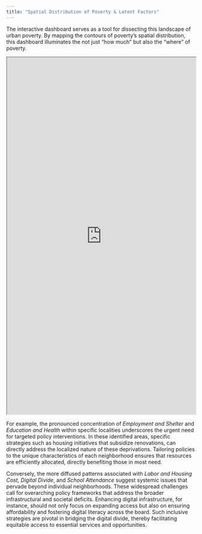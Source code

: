```yaml
---
title: "Spatial Distribution of Poverty & Latent Factors"
---
```


The interactive dashboard serves as a tool for dissecting this landscape of urban poverty. By mapping the contours of poverty's spatial distribution, this dashboard illuminates the not just "how much" but also the "where" of poverty.

<iframe src="https://gregoryho.shinyapps.io/interactive_mdpi/" width="100%" height="950">

</iframe>

For example, the pronounced concentration of *Employment and Shelter* and *Education and Health* within specific localities underscores the urgent need for targeted policy interventions. In these identified areas, specific strategies such as housing initiatives that subsidize renovations, can directly address the localized nature of these deprivations. Tailoring policies to the unique characteristics of each neighborhood ensures that resources are efficiently allocated, directly benefiting those in most need.

Conversely, the more diffused patterns associated with *Labor and Housing Cost*, *Digital Divide*, and *School Attendance* suggest systemic issues that pervade beyond individual neighborhoods. These widespread challenges call for overarching policy frameworks that address the broader infrastructural and societal deficits. Enhancing digital infrastructure, for instance, should not only focus on expanding access but also on ensuring affordability and fostering digital literacy across the board. Such inclusive strategies are pivotal in bridging the digital divide, thereby facilitating equitable access to essential services and opportunities.
